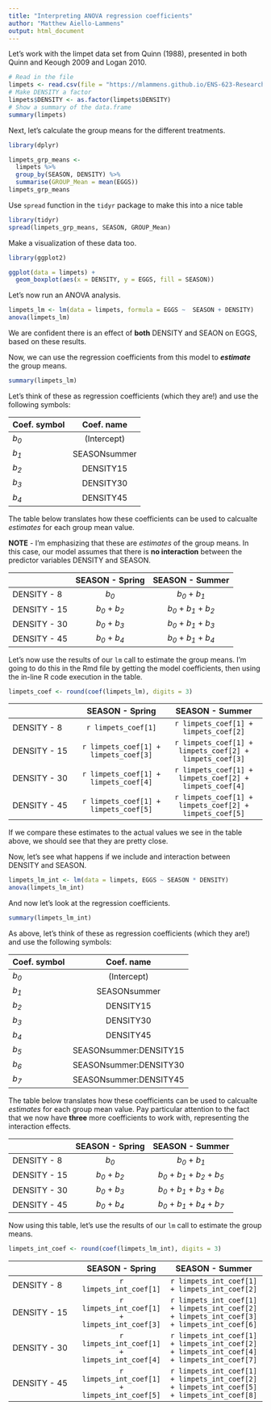 ```yaml
---
title: "Interpreting ANOVA regression coefficients"
author: "Matthew Aiello-Lammens"
output: html_document
---
```


Let's work with the limpet data set from Quinn (1988), presented in both Quinn and Keough 2009 and Logan 2010. 

```r
# Read in the file
limpets <- read.csv(file = "https://mlammens.github.io/ENS-623-Research-Stats/data/Logan_Examples/Chapter12/Data/quinn.csv")
# Make DENSITY a factor
limpets$DENSITY <- as.factor(limpets$DENSITY)
# Show a summary of the data.frame
summary(limpets)
```


Next, let's calculate the group means for the different treatments.

```r
library(dplyr)

limpets_grp_means <-
  limpets %>%
  group_by(SEASON, DENSITY) %>%
  summarise(GROUP_Mean = mean(EGGS))
limpets_grp_means

```

Use `spread` function in the `tidyr` package to make this into a nice table

```r
library(tidyr)
spread(limpets_grp_means, SEASON, GROUP_Mean)
```

Make a visualization of these data too.

```r
library(ggplot2)

ggplot(data = limpets) +
  geom_boxplot(aes(x = DENSITY, y = EGGS, fill = SEASON))
```


Let's now run an ANOVA analysis.

```r
limpets_lm <- lm(data = limpets, formula = EGGS ~  SEASON + DENSITY)
anova(limpets_lm)
```

We are confident there is an effect of **both** DENSITY and SEAON on EGGS, based on these results.

Now, we can use the regression coefficients from this model to ***estimate*** the group means.

```r
summary(limpets_lm)
```

Let's think of these as regression coefficients (which they are!) and use the following symbols:

|Coef. symbol | Coef. name |
|:------------|:----------:|
|*b~0~*       |(Intercept) |
|*b~1~*       |SEASONsummer|
|*b~2~*       |DENSITY15   |
|*b~3~*       |DENSITY30   |
|*b~4~*       |DENSITY45   |

The table below translates how these coefficients can be used to calcualte *estimates* for each group mean value.

**NOTE** - I'm emphasizing that these are *estimates* of the group means. In this case, our model assumes that there is **no interaction** between the predictor variables DENSITY and SEASON. 

|            |SEASON - Spring| SEASON - Summer |
|:-----------|:-------------:|:---------------:|
|DENSITY - 8 |*b~0~*         |*b~0~* + *b~1~*  |
|DENSITY - 15|*b~0~* + *b~2~*|*b~0~* + *b~1~* + *b~2~*|
|DENSITY - 30|*b~0~* + *b~3~*|*b~0~* + *b~1~* + *b~3~*|
|DENSITY - 45|*b~0~* + *b~4~*|*b~0~* + *b~1~* + *b~4~*|

Let's now use the results of our `lm` call to estimate the group means.
I'm going to do this in the Rmd file by getting the model coefficients, then using the in-line R code execution in the table.


```r
limpets_coef <- round(coef(limpets_lm), digits = 3)
```

|            |SEASON - Spring| SEASON - Summer |
|:-----------|:-------------:|:---------------:|
|DENSITY - 8 |`r limpets_coef[1]`|`r limpets_coef[1] + limpets_coef[2]` |
|DENSITY - 15|`r limpets_coef[1] + limpets_coef[3]`|`r limpets_coef[1] + limpets_coef[2] + limpets_coef[3]` |
|DENSITY - 30|`r limpets_coef[1] + limpets_coef[4]`|`r limpets_coef[1] + limpets_coef[2] + limpets_coef[4]` |
|DENSITY - 45|`r limpets_coef[1] + limpets_coef[5]`|`r limpets_coef[1] + limpets_coef[2] + limpets_coef[5]` |

If we compare these estimates to the actual values we see in the table above, we should see that they are pretty close. 

Now, let's see what happens if we include and interaction between DENSITY and SEASON.

```r
limpets_lm_int <- lm(data = limpets, EGGS ~ SEASON * DENSITY)
anova(limpets_lm_int)
```

And now let's look at the regression coefficients.

```r
summary(limpets_lm_int)
```

As above, let's think of these as regression coefficients (which they are!) and use the following symbols:

|Coef. symbol | Coef. name |
|:------------|:----------:|
|*b~0~*       |(Intercept) |
|*b~1~*       |SEASONsummer|
|*b~2~*       |DENSITY15   |
|*b~3~*       |DENSITY30   |
|*b~4~*       |DENSITY45   |
|*b~5~*       |SEASONsummer:DENSITY15|
|*b~6~*       |SEASONsummer:DENSITY30|
|*b~7~*       |SEASONsummer:DENSITY45|


The table below translates how these coefficients can be used to calcualte *estimates* for each group mean value. 
Pay particular attention to the fact that we now have **three** more coefficients to work with, representing the interaction effects.

|            |SEASON - Spring| SEASON - Summer |
|:-----------|:-------------:|:---------------:|
|DENSITY - 8 |*b~0~*         |*b~0~* + *b~1~*  |
|DENSITY - 15|*b~0~* + *b~2~*|*b~0~* + *b~1~* + *b~2~* + *b~5~*|
|DENSITY - 30|*b~0~* + *b~3~*|*b~0~* + *b~1~* + *b~3~* + *b~6~*|
|DENSITY - 45|*b~0~* + *b~4~*|*b~0~* + *b~1~* + *b~4~* + *b~7~*|

Now using this table, let's use the results of our `lm` call to estimate the group means.

```r
limpets_int_coef <- round(coef(limpets_lm_int), digits = 3)
```

|            |SEASON - Spring| SEASON - Summer |
|:-----------|:-------------:|:---------------:|
|DENSITY - 8 |`r limpets_int_coef[1]`|`r limpets_int_coef[1] + limpets_int_coef[2]` |
|DENSITY - 15|`r limpets_int_coef[1] + limpets_int_coef[3]`|`r limpets_int_coef[1] + limpets_int_coef[2] + limpets_int_coef[3] + limpets_int_coef[6]` |
|DENSITY - 30|`r limpets_int_coef[1] + limpets_int_coef[4]`|`r limpets_int_coef[1] + limpets_int_coef[2] + limpets_int_coef[4] + limpets_int_coef[7]` |
|DENSITY - 45|`r limpets_int_coef[1] + limpets_int_coef[5]`|`r limpets_int_coef[1] + limpets_int_coef[2] + limpets_int_coef[5] + limpets_int_coef[8]` |


